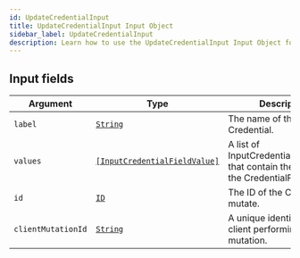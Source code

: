 ```yaml
---
id: UpdateCredentialInput
title: UpdateCredentialInput Input Object
sidebar_label: UpdateCredentialInput
description: Learn how to use the UpdateCredentialInput Input Object for 's API.
---
```


## Input fields

| Argument           | Type                                                                                   | Description                                                                            |
| ------------------ | -------------------------------------------------------------------------------------- | -------------------------------------------------------------------------------------- |
| `label`            | [`String`](api/schema/scalar/String.mdx)                                               | The name of the Credential.                                                            |
| `values`           | [`[InputCredentialFieldValue]`](api/schema/input_object/InputCredentialFieldValue.mdx) | A list of InputCredentialFieldValues that contain the values for the CredentialFields. |
| `id`               | [`ID`](api/schema/scalar/ID.mdx)                                                       | The ID of the Credential to mutate.                                                    |
| `clientMutationId` | [`String`](api/schema/scalar/String.mdx)                                               | A unique identifier for the client performing the mutation.                            |
